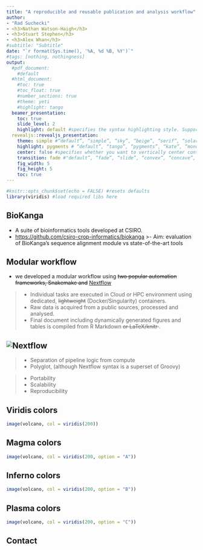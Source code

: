 ```yaml
---
title: "A reproducible and reusable publication and analysis workflow"
author:
- "Rad Suchecki"
- <h3>Nathan Watson-Haigh</h3>
- <h3>Stuart Stephen</h3>
- <h3>Alex Whan</h3>
#subtitle: "Subtitle"
date: "`r format(Sys.time(), '%A, %d %B, %Y')`"
#tags: [nothing, nothingness]
output:
  #pdf_document:
    #default
  #html_document:
    #toc: true
    #toc_float: true
    #number_sections: true
    #theme: yeti
    #highlight: tango
  beamer_presentation:
    toc: true
    slide_level: 2
    highlight: default #specifies the syntax highlighting style. Supported styles include “default”, “tango”, “pygments”, “kate”, “monochrome”, “espresso”, “zenburn”, and “haddock” (specify null to prevent syntax highlighting)
  revealjs::revealjs_presentation:
    theme: simple #“default”, “simple”, “sky”, “beige”, “serif”, “solarized”, “blood”, “moon”, “night”, “black”, “league” or “white”
    highlight: pygments # “default”, “tango”, “pygments”, “kate”, “monochrome”, “espresso”, “zenburn”, and “haddock”. Pass null to prevent syntax highlighting.
    center: false #specifies whether you want to vertically center content on slides (this defaults to false).
    transition: fade #"default”, “fade”, “slide”, “convex”, “concave”, “zoom” or “none”.
    fig_width: 5
    fig_height: 5
    toc: true
---
```


```r
#knitr::opts_chunk$set(echo = FALSE) #resets defaults
library(viridis) #load required libs here
```

## BioKanga

- A suite of bioinformatics tools developed at CSIRO.
- [https://github.com/csiro-crop-informatics/biokanga](https://github.com/csiro-crop-informatics/biokanga)
>- Aim: evaluation of BioKanga's sequence alignment module vs state-of-the-art tools

## Modular workflow
- we developed a modular workflow using ~~two popular automation frameworks, Snakemake and~~ [Nextflow](https://www.nextflow.io/)

>- Individual tasks are executed in Cloud or HPC environment using dedicated, ~~lightweight~~ (Docker/Singularity) containers.
>- Raw data is acquired from a public sources, processed and analysed.
>- Final document including dynamically generated figures and tables is compiled from R Markdown <strike> or LaTeX/knitr </strike>.


## ![Nextflow](figs/nextflow2014_no-bg.png)

>- Separation of pipeline logic from compute
>- Polyglot, (although Nextflow syntax is a superset of Groovy)

>- Portability
>- Scalability
>- Reproducibility


## Viridis colors

```r
image(volcano, col = viridis(200))
```

## Magma colors

```r
image(volcano, col = viridis(200, option = "A"))
```

## Inferno colors

```r
image(volcano, col = viridis(200, option = "B"))
```

## Plasma colors

```r
image(volcano, col = viridis(200, option = "C"))
```

## Contact
